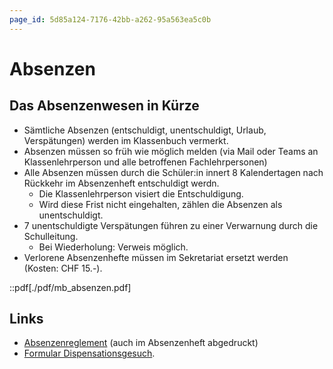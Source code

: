 ```yaml
---
page_id: 5d85a124-7176-42bb-a262-95a563ea5c0b
---
```


# Absenzen
## Das Absenzenwesen in Kürze
- Sämtliche Absenzen (entschuldigt, unentschuldigt, Urlaub, Verspätungen) werden im Klassenbuch vermerkt.
- Absenzen müssen so früh wie möglich melden (via Mail oder Teams an Klassenlehrperson und alle betroffenen Fachlehrpersonen)
- Alle Absenzen müssen durch die Schüler:in innert 8 Kalendertagen nach Rückkehr im Absenzenheft entschuldigt werdn.
  - Die Klassenlehrperson visiert die Entschuldigung.
  - Wird diese Frist nicht eingehalten, zählen die Absenzen als unentschuldigt.
- 7 unentschuldigte Verspätungen führen zu einer Verwarnung durch die Schulleitung.
  - Bei Wiederholung: Verweis möglich.
- Verlorene Absenzenhefte müssen im Sekretariat ersetzt werden (Kosten: CHF 15.-).

::pdf[./pdf/mb_absenzen.pdf]

## Links
- [Absenzenreglement](https://www.gbsl.ch/wp-content/uploads/2020/05/Absenzenreglement_19_V0109.pdf) (auch im Absenzenheft abgedruckt)
- [Formular Dispensationsgesuch](https://erzbe.sharepoint.com/sites/GYMB/gbs/gym/dok/SiteAssets/Forms/AllItems.aspx?id=%2Fsites%2FGYMB%2Fgbs%2Fgym%2Fdok%2FSiteAssets%2FFO%5FGesuch%5FDispensation%5FX0111%2Epdf&parent=%2Fsites%2FGYMB%2Fgbs%2Fgym%2Fdok%2FSiteAssets).
